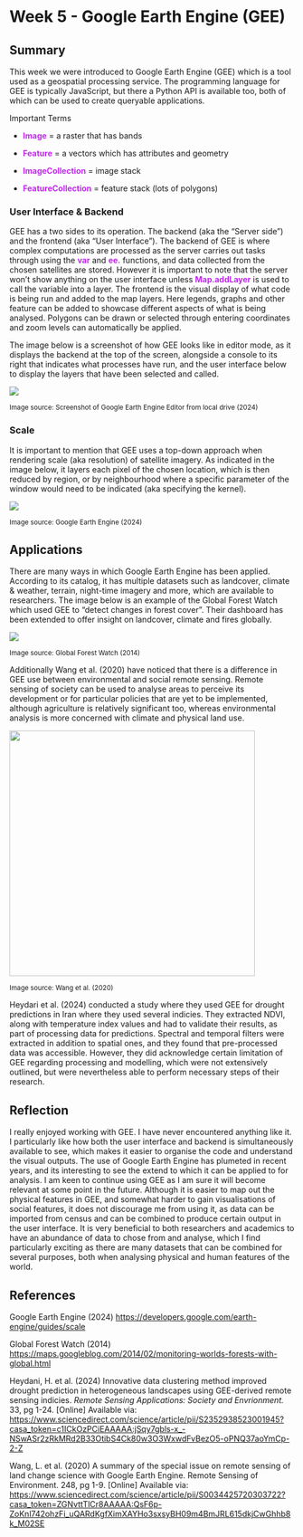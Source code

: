 # Week 5 - Google Earth Engine (GEE)

## Summary

This week we were introduced to Google Earth Engine (GEE) which is a tool used as a geospatial processing service. The programming language for GEE is typically JavaScript, but there a Python API is available too, both of which can be used to create queryable applications.

Important Terms

-   [**Image**]{style="color: #BE29EC"} = a raster that has bands

-   [**Feature**]{style="color: #BE29EC"} = a vectors which has attributes and geometry

-   [**ImageCollection**]{style="color: #BE29EC"} = image stack

-   [**FeatureCollection**]{style="color: #BE29EC"} = feature stack (lots of polygons)

### User Interface & Backend

GEE has a two sides to its operation. The backend (aka the "Server side") and the frontend (aka "User Interface"). The backend of GEE is where complex computations are processed as the server carries out tasks through using the [**var**]{style="color: #BE29EC"} and [**ee.**]{style="color: #BE29EC"} functions, and data collected from the chosen satellites are stored. However it is important to note that the server won't show anything on the user interface unless [**Map.addLayer**]{style="color: #BE29EC"} is used to call the variable into a layer. The frontend is the visual display of what code is being run and added to the map layers. Here legends, graphs and other feature can be added to showcase different aspects of what is being analysed. Polygons can be drawn or selected through entering coordinates and zoom levels can automatically be applied.

The image below is a screenshot of how GEE looks like in editor mode, as it displays the backend at the top of the screen, alongside a console to its right that indicates what processes have run, and the user interface below to display the layers that have been selected and called.

![](images/41C27C4A-3979-4307-827D-18ECDE4FC555_1_201_a.jpeg){fig-align="center"}

~Image source: Screenshot of Google Earth Engine Editor from local drive (2024)~

### Scale

It is important to mention that GEE uses a top-down approach when rendering scale (aka resolution) of satellite imagery. As indicated in the image below, it layers each pixel of the chosen location, which is then reduced by region, or by neighbourhood where a specific parameter of the window would need to be indicated (aka specifying the kernel).

![](https://developers.google.com/static/earth-engine/images/Pyramids.png){fig-align="center"}

~Image source: Google Earth Engine (2024)~

## Applications

There are many ways in which Google Earth Engine has been applied. According to its catalog, it has multiple datasets such as landcover, climate & weather, terrain, night-time imagery and more, which are available to researchers. The image below is an example of the Global Forest Watch which used GEE to "detect changes in forest cover". Their dashboard has been extended to offer insight on landcover, climate and fires globally.

![](https://blogger.googleusercontent.com/img/b/R29vZ2xl/AVvXsEhi4z8TfSTUmzFegdCj-7qPCa271D_vjk4Mpby2UBAhTjvUORNNweHyWCoz07YR4DZUzsVVvM6yh2LrXyBIIQl7WAQTLpmbCcbaWTZnwOivTHAzBlQSBidsBtwgppAVgQVUiDe_pyDMTKut/s1600/US+Forest+Region.png){fig-align="center"}

~Image source: Global Forest Watch (2014)~

Additionally Wang et al. (2020) have noticed that there is a difference in GEE use between environmental and social remote sensing. Remote sensing of society can be used to analyse areas to perceive its development or for particular policies that are yet to be implemented, although agriculture is relatively significant too, whereas environmental analysis is more concerned with climate and physical land use.

![](images/58F29F08-B5EC-46C9-A4A0-8562581392D6_1_201_a.jpeg){fig-align="center" width="434"}

~Image source: Wang et al. (2020)~

Heydari et al. (2024) conducted a study where they used GEE for drought predictions in Iran where they used several indicies. They extracted NDVI, along with temperature index values and had to validate their results, as part of processing data for predictions. Spectral and temporal filters were extracted in addition to spatial ones, and they found that pre-processed data was accessible. However, they did acknowledge certain limitation of GEE regarding processing and modelling, which were not extensively outlined, but were nevertheless able to perform necessary steps of their research.

## Reflection

I really enjoyed working with GEE. I have never encountered anything like it. I particularly like how both the user interface and backend is simultaneously available to see, which makes it easier to organise the code and understand the visual outputs. The use of Google Earth Engine has plumeted in recent years, and its interesting to see the extend to which it can be applied to for analysis. I am keen to continue using GEE as I am sure it will become relevant at some point in the future. Although it is easier to map out the physical features in GEE, and somewhat harder to gain visualisations of social features, it does not discourage me from using it, as data can be imported from census and can be combined to produce certain output in the user interface. It is very beneficial to both researchers and academics to have an abundance of data to chose from and analyse, which I find particularly exciting as there are many datasets that can be combined for several purposes, both when analysing physical and human features of the world.

## References

Google Earth Engine (2024) <https://developers.google.com/earth-engine/guides/scale>

Global Forest Watch (2014) <https://maps.googleblog.com/2014/02/monitoring-worlds-forests-with-global.html>

Heydani, H. et al. (2024) Innovative data clustering method improved drought prediction in heterogeneous landscapes using GEE-derived remote sensing indicies. *Remote Sensing Applications: Society and Envrionment.* 33, pg 1-24. \[Online\] Available via: <https://www.sciencedirect.com/science/article/pii/S2352938523001945?casa_token=c1ICkOzPCiEAAAAA:jSqy7gbls-x_-NSwASr2zRkMRd2B33OtibS4Ck80w3O3WxwdFvBezO5-oPNQ37aoYmCp-2-Z>

Wang, L. et al. (2020) A summary of the special issue on remote sensing of land change science with Google Earth Engine. Remote Sensing of Environment. 248, pg 1-9. \[Online\] Available via: <https://www.sciencedirect.com/science/article/pii/S0034425720303722?casa_token=ZGNvttTlCr8AAAAA:QsF6p-ZoKnl742ohzFi_uQARdKgfXimXAYHo3sxsyBH09m4BmJRL615dkjCwGhhb8k_M02SE>
